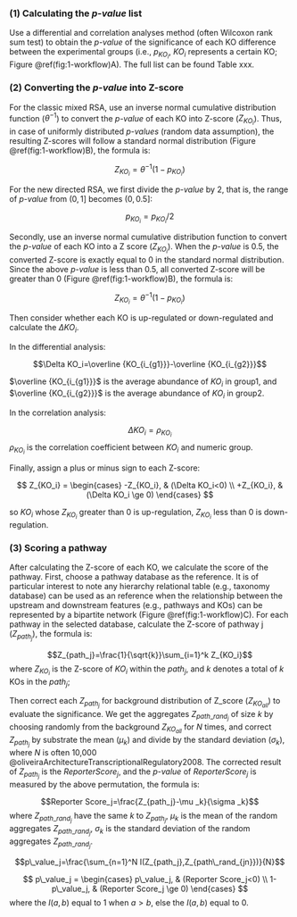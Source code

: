 ### (1) Calculating the _p-value_ list

Use a differential and correlation analyses method (often Wilcoxon rank sum test) to obtain the _p-value_ of the significance of each KO difference between the experimental groups (i.e., $p_{KO_i}$, $KO_i$ represents a certain KO; Figure \@ref(fig:1-workflow)A). The full list can be found Table xxx.

### (2) Converting the _p-value_ into Z-score 

For the classic mixed RSA, use an inverse normal cumulative distribution function ($\theta ^{-1}$) to convert the _p-value_ of each KO into Z-score ($Z_{KO_i}$). Thus, in case of uniformly distributed _p-values_ (random data assumption), the resulting Z-scores will follow a standard normal distribution (Figure \@ref(fig:1-workflow)B), the formula is:

$$Z_{KO_i}=\theta ^{-1}(1-p_{KO_i})$$

For the new directed RSA, we first divide the _p-value_ by 2, that is, the range of _p-value_ from $(0,1]$ becomes $(0,0.5]$:

$$p_{KO_i}=p_{KO_i}/2$$

Secondly, use an inverse normal cumulative distribution function to convert the _p-value_ of each KO into a Z score ($Z_{KO_i}$). When the _p-value_ is 0.5, the converted Z-score is exactly equal to 0 in the standard normal distribution. Since the above _p-value_ is less than 0.5, all converted Z-score will be greater than 0 (Figure \@ref(fig:1-workflow)B), the formula is:

$$Z_{KO_i}=\theta ^{-1}(1-p_{KO_i})$$

Then consider whether each KO is up-regulated or down-regulated and calculate the $\Delta KO_i$.

In the differential analysis:

$$\Delta KO_i=\overline {KO_{i_{g1}}}-\overline {KO_{i_{g2}}}$$

$\overline {KO_{i_{g1}}}$ is the average abundance of $KO_i$ in group1, 
and $\overline {KO_{i_{g2}}}$ is the average abundance of $KO_i$ in group2.

In the correlation analysis:

$$\Delta KO_i=\rho_{KO_i}$$
$\rho_{KO_i}$ is the correlation coefficient between $KO_i$ and numeric group.

Finally, assign a plus or minus sign to each Z-score:

$$
Z_{KO_i} =
\begin{cases} 
-Z_{KO_i},  & (\Delta KO_i<0) \\
+Z_{KO_i}, & (\Delta KO_i \ge 0)
\end{cases}
$$

so $KO_i$ whose $Z_{KO_i}$ greater than 0 is up-regulation, $Z_{KO_i}$ less than 0 is down-regulation.

### (3) Scoring a pathway

After calculating the Z-score of each KO, we calculate the score of the pathway. First, choose a pathway database as the reference. It is of particular interest to note any hierarchy relational table (e.g., taxonomy database) can be used as an reference when the relationship between the upstream and downstream features (e.g., pathways and KOs) can be represented by a bipartite network (Figure \@ref(fig:1-workflow)C). For each pathway in the selected database, calculate the Z-score of pathway j ($Z_{path_j}$), the formula is:

$$Z_{path_j}=\frac{1}{\sqrt{k}}\sum_{i=1}^k Z_{KO_i}$$
where $Z_{KO_i}$ is the Z-score of $KO_i$ within the $path_j$, and $k$ denotes a total of $k$ KOs in the $path_j$;

Then correct each $Z_{path_j}$ for background distribution of Z_score ($Z_{KO_{all}}$) to evaluate the significance. We get the aggregates $Z_{path\_rand_j}$ of size $k$ by choosing randomly from the background $Z_{KO_{all}}$ for $N$ times, and correct $Z_{path_j}$ by substrate the mean ($\mu _k$) and divide by the standard deviation ($\sigma _k$), where $N$ is often 10,000 @oliveiraArchitectureTranscriptionalRegulatory2008. The corrected result of $Z_{path_j}$ is the $Reporter Score_j$, and the _p-value_ of $Reporter Score_j$ is measured by the above permutation, the formula is:

$$Reporter Score_j=\frac{Z_{path_j}-\mu _k}{\sigma _k}$$
where $Z_{path\_rand_j}$ have the same $k$ to $Z_{path_j}$, $μ_k$ is the mean of the random aggregates $Z_{path\_rand_j}$, $σ_k$ is the standard deviation of the random aggregates $Z_{path\_rand_j}$.

$$p\_value_j=\frac{\sum_{n=1}^N I(Z_{path_j},Z_{path\_rand_{jn}})}{N}$$

$$
p\_value_j =
\begin{cases} 
p\_value_j,  & (Reporter Score_j<0) \\
1-p\_value_j, & (Reporter Score_j \ge 0)
\end{cases}
$$
where the $I(a,b)$ equal to 1 when $a>b$, else the $I(a,b)$ equal to 0.
